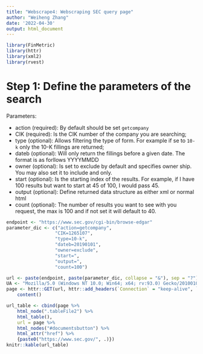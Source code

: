 ```yaml
---
title: "Webscrape4: Webscraping SEC query page"
author: "Weiheng Zhang"
date: '2022-04-30'
output: html_document
---
```


```r
library(FinMetric)
library(httr)
library(xml2)
library(rvest)
```

# Step 1: Define the parameters of the search

Parameters:

* action (required): By default should be set `getcompany`
* CIK (required): Is the CIK number of the company you are searching;
* type (optional): Allows filtering the type of form. For example if se to `10-k` only the 10-K fillings are returned;
* dateb (optional): Will only return the fillings before a given date. The format is as forllows YYYYMMDD
* owner (optional):  Is set to exclude by default and specifies owner ship. You may also set it to include and only.
* start (optional): Is the starting index of the results. For example, if I have 100 results but want to start at 45 of 100, I would pass 45.
* output (optional): Define returned data structure as either xml or normal html
* count (optional): The number of results you want to see with you request, the max is 100 and if not set it will default to 40.

```r
endpoint <- "https://www.sec.gov/cgi-bin/browse-edgar"
parameter_dic <- c("action=getcompany",
                  "CIK=1265107",
                  "type=10-k",
                  "dateb=20190101",
                  "owner=exclude",
                  "start=",
                  "output=",
                  "count=100")

url <- paste(endpoint, paste(parameter_dic, collapse = "&"), sep = "?")
UA <- "Mozilla/5.0 (Windows NT 10.0; Win64; x64; rv:93.0) Gecko/20100101 Firefox/93.0"
page <- httr::GET(url, httr::add_headers(`Connection` = "keep-alive", `User-Agent` = UA)) %>% 
    content() 

url_table <- cbind(page %>% 
    html_node(".tableFile2") %>% 
    html_table(),
    url = page %>% 
    html_nodes("#documentsbutton") %>% 
    html_attr("href") %>% 
    {paste0("https://www.sec.gov/", .)})
knitr::kable(url_table)
```


















